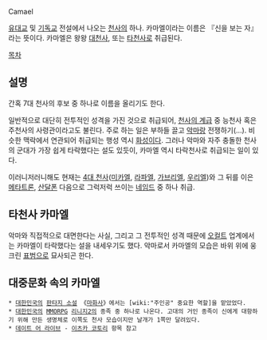 Camael

[[유대교]] 및 [[기독교]] 전설에서 나오는 [[천사]]의 하나. 카마엘이라는 이름은 『신을 보는 자』라는 뜻이다. 카마엘은 왕왕 [[대천사]], 또는 [[타천사]]로 취급된다.

[[목차]]
== 설명 ==
간혹 7대 천사의 후보 중 하나로 이름을 올리기도 한다.

일반적으로 대단히 전투적인 성격을 가진 것으로 취급되어, [[천사의 계급]] 중 능천사 혹은 주천사의 사령관이라고도 불린다. 주로 하는 일은 부하들 끌고 [[악마]]랑 전쟁하기(…). 비슷한 맥락에서 연관되어 취급되는 행성 역시 [[화성]]이다. 그러나 악마와 자주 충돌한 천사의 군대가 가장 쉽게 타락했다는 설도 있듯이, 카마엘 역시 타락천사로 취급되는 일이 있다.

이러니저러니해도 현재는 [[4대 천사]]([[미카엘]], [[라파엘]], [[가브리엘]], [[우리엘]])와 그 뒤를 이은 [[메타트론]], [[산달폰]] 다음으로 그럭저럭 쓰이는 [[네임드]] 중 하나 취급.

== 타천사 카마엘 ==
악마와 직접적으로 대면한다는 사실, 그리고 그 전투적인 성격 때문에 [[오컬트]] 업계에서는 카마엘이 타락했다는 설을 내세우기도 했다. 악마로서 카마엘의 모습은 바위 위에 웅크린 [[표범]]으로 묘사되곤 한다.

== 대중문화 속의 카마엘 ==
 * [[대한민국]]의 [[판타지 소설]] 《[[마화사]]》에서는 [wiki:"주인공" 중요한 역할]을 맡았었다.
 * [[대한민국]]의 [[MMORPG]] [[리니지2]]의 종족 중 하나로 나온다. 고대의 거인 종족이 신에게 대항하기 위해 만든 생명체로 이쪽도 천사 모습이지만 날개가 1쪽만 달려있다.
 * [[데이트 어 라이브]] - [[이츠카 코토리]] 항목 참고
